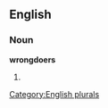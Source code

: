 
==English==

===Noun===
'''wrongdoers'''

# {{plural of|[[wrongdoer]]}}

[[Category:English plurals]]